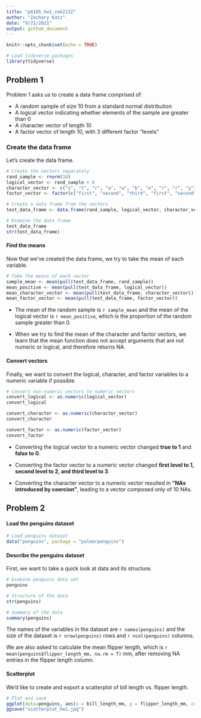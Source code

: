 ```yaml
---
title: "p8105_hw1_zak2132"
author: "Zachary Katz"
date: "9/21/2021"
output: github_document
---
```


```r
knitr::opts_chunk$set(echo = TRUE)

# Load tidyverse packages
library(tidyverse)
```

## Problem 1

Problem 1 asks us to create a data frame comprised of:

* A random sample of size 10 from a standard normal distribution
* A logical vector indicating whether elements of the sample are greater than 0
* A character vector of length 10
* A factor vector of length 10, with 3 different factor "levels"

### Create the data frame

Let's create the data frame.

```r

# Create the vectors separately
rand_sample <- rnorm(10)
logical_vector <- rand_sample > 0
character_vector <- c("s", "t", "r", "a", "w", "b", "e", "r", "r", "y")
factor_vector <- factor(c("first", "second", "third", "first", "second", "third", "first", "second", "third", "first"))

# Create a data frame from the vectors
test_data_frame <- data.frame(rand_sample, logical_vector, character_vector, factor_vector)

# Examine the data frame
test_data_frame
str(test_data_frame)
```

#### Find the means

Now that we've created the data frame, we try to take the mean of each variable.

```r
# Take the means of each vector
sample_mean <- mean(pull(test_data_frame, rand_sample))
mean_positive <- mean(pull(test_data_frame, logical_vector))
mean_character_vector <- mean(pull(test_data_frame, character_vector))
mean_factor_vector <- mean(pull(test_data_frame, factor_vector))
```

* The mean of the random sample is `r sample_mean` and the mean of the logical vector is `r mean_positive`, which is the proportion of the random sample greater than 0.

* When we try to find the mean of the character and factor vectors, we learn that the mean function does not accept arguments that are not numeric or logical, and therefore returns NA.

#### Convert vectors

Finally, we want to convert the logical, character, and factor variables to a numeric variable if possible.

```r
# Convert non-numeric vectors to numeric vectors
convert_logical <- as.numeric(logical_vector)
convert_logical

convert_character <- as.numeric(character_vector)
convert_character

convert_factor <- as.numeric(factor_vector)
convert_factor
```
* Converting the logical vector to a numeric vector changed **true to 1** and **false to 0**. 

* Converting the factor vector to a numeric vector changed **first level to 1, second level to 2, and third level to 3**.

* Converting the character vector to a numeric vector resulted in **"NAs introduced by coercion"**, leading to a vector composed only of 10 NAs.

## Problem 2

#### Load the penguins dataset

```r
# Load penguins dataset
data("penguins", package = "palmerpenguins")
```

#### Describe the penguins dataset

First, we want to take a quick look at data and its structure.
```r
# Examine penguins data set
penguins

# Structure of the data
str(penguins)

# Summary of the data
summary(penguins)
```

The names of the variables in the dataset are `r names(penguins)` and the size of the dataset is `r nrow(penguins)` rows and `r ncol(penguins)` columns.

We are also asked to calculate the mean flipper length, which is `r mean(penguins$flipper_length_mm, na.rm = T)` mm, after removing NA entries in the flipper length column.

#### Scatterplot

We'd like to create and export a scatterplot of bill length vs. flipper length.
```r

# Plot and save
ggplot(data=penguins, aes(x = bill_length_mm, y = flipper_length_mm, color = species)) + geom_point()
ggsave("scatterplot_hw1.jpg")
```